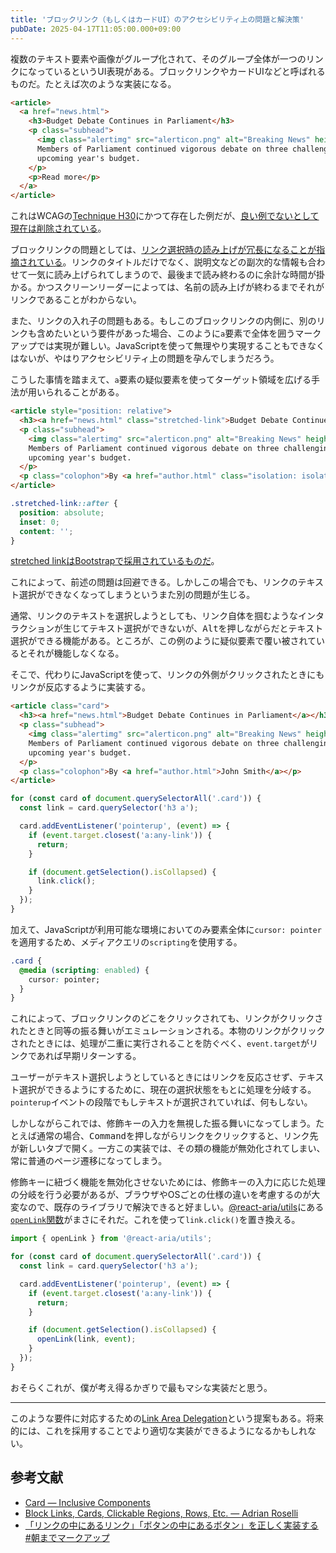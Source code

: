 ```yaml
---
title: 'ブロックリンク（もしくはカードUI）のアクセシビリティ上の問題と解決策'
pubDate: 2025-04-17T11:05:00.000+09:00
---
```



複数のテキスト要素や画像がグループ化されて、そのグループ全体が一つのリンクになっているというUI表現がある。ブロックリンクやカードUIなどと呼ばれるものだ。たとえば次のような実装になる。

```html
<article>
  <a href="news.html">
    <h3>Budget Debate Continues in Parliament</h3>
    <p class="subhead">
      <img class="alertimg" src="alerticon.png" alt="Breaking News" height="30" width="30" />
      Members of Parliament continued vigorous debate on three challenging issues surrounding the
      upcoming year's budget.
    </p>
    <p>Read more</p>
  </a>
</article>
```

これはWCAGの[Technique H30](https://www.w3.org/WAI/WCAG22/Techniques/html/H30 'H30: Providing link text that describes the purpose of a link for anchor elements | WAI | W3C')にかつて存在した例だが、[良い例でないとして現在は削除されている](https://github.com/w3c/wcag/pull/2481 'Address issue 2211, fix out of date content, delete one working example by fstrr · Pull Request #2481 · w3c/wcag')。

ブロックリンクの問題としては、[リンク選択時の読み上げが冗長になることが指摘されている](https://adrianroselli.com/2020/02/block-links-cards-clickable-regions-etc.html)。リンクのタイトルだけでなく、説明文などの副次的な情報も合わせて一気に読み上げられてしまうので、最後まで読み終わるのに余計な時間が掛かる。かつスクリーンリーダーによっては、名前の読み上げが終わるまでそれがリンクであることがわからない。

また、リンクの入れ子の問題もある。もしこのブロックリンクの内側に、別のリンクも含めたいという要件があった場合、このように`a`要素で全体を囲うマークアップでは実現が難しい。JavaScriptを使って無理やり実現することもできなくはないが、やはりアクセシビリティ上の問題を孕んでしまうだろう。

こうした事情を踏まえて、`a`要素の疑似要素を使ってターゲット領域を広げる手法が用いられることがある。

```html
<article style="position: relative">
  <h3><a href="news.html" class="stretched-link">Budget Debate Continues in Parliament</a></h3>
  <p class="subhead">
    <img class="alertimg" src="alerticon.png" alt="Breaking News" height="30" width="30" />
    Members of Parliament continued vigorous debate on three challenging issues surrounding the
    upcoming year's budget.
  </p>
  <p class="colophon">By <a href="author.html" class="isolation: isolate">John Smith</a></p>
</article>
```

```css
.stretched-link::after {
  position: absolute;
  inset: 0;
  content: '';
}
```

[stretched linkはBootstrapで採用されているものだ](https://getbootstrap.com/docs/5.3/helpers/stretched-link/)。

これによって、前述の問題は回避できる。しかしこの場合でも、リンクのテキスト選択ができなくなってしまうというまた別の問題が生じる。

通常、リンクのテキストを選択しようとしても、リンク自体を掴むようなインタラクションが生じてテキスト選択ができないが、<kbd>Alt</kbd>を押しながらだとテキスト選択ができる機能がある。ところが、この例のように疑似要素で覆い被されているとそれが機能しなくなる。

そこで、代わりにJavaScriptを使って、リンクの外側がクリックされたときにもリンクが反応するように実装する。

```html
<article class="card">
  <h3><a href="news.html">Budget Debate Continues in Parliament</a></h3>
  <p class="subhead">
    <img class="alertimg" src="alerticon.png" alt="Breaking News" height="30" width="30" />
    Members of Parliament continued vigorous debate on three challenging issues surrounding the
    upcoming year's budget.
  </p>
  <p class="colophon">By <a href="author.html">John Smith</a></p>
</article>
```

```js
for (const card of document.querySelectorAll('.card')) {
  const link = card.querySelector('h3 a');

  card.addEventListener('pointerup', (event) => {
    if (event.target.closest('a:any-link')) {
      return;
    }

    if (document.getSelection().isCollapsed) {
      link.click();
    }
  });
}
```

加えて、JavaScriptが利用可能な環境においてのみ要素全体に`cursor: pointer`を適用するため、メディアクエリの`scripting`を使用する。

```css
.card {
  @media (scripting: enabled) {
    cursor: pointer;
  }
}
```

これによって、ブロックリンクのどこをクリックされても、リンクがクリックされたときと同等の振る舞いがエミュレーションされる。本物のリンクがクリックされたときには、処理が二重に実行されることを防ぐべく、`event.target`がリンクであれば早期リターンする。

ユーザーがテキスト選択しようとしているときにはリンクを反応させず、テキスト選択ができるようにするために、現在の選択状態をもとに処理を分岐する。`pointerup`イベントの段階でもしテキストが選択されていれば、何もしない。

しかしながらこれでは、修飾キーの入力を無視した振る舞いになってしまう。たとえば通常の場合、<kbd>Command</kbd>を押しながらリンクをクリックすると、リンク先が新しいタブで開く。一方この実装では、その類の機能が無効化されてしまい、常に普通のページ遷移になってしまう。

修飾キーに紐づく機能を無効化させないためには、修飾キーの入力に応じた処理の分岐を行う必要があるが、ブラウザやOSごとの仕様の違いを考慮するのが大変なので、既存のライブラリで解決できると好ましい。[@react-aria/utils](https://www.npmjs.com/package/@react-aria/utils)にある[`openLink`関数](https://github.com/adobe/react-spectrum/blob/%40react-aria/utils%403.28.2/packages/%40react-aria/utils/src/openLink.tsx#L89-L114)がまさにそれだ。これを使って`link.click()`を置き換える。

```js
import { openLink } from '@react-aria/utils';

for (const card of document.querySelectorAll('.card')) {
  const link = card.querySelector('h3 a');

  card.addEventListener('pointerup', (event) => {
    if (event.target.closest('a:any-link')) {
      return;
    }

    if (document.getSelection().isCollapsed) {
      openLink(link, event);
    }
  });
}
```

<CodePen user="yuheiy" slug="raaBodB" height={350} />

おそらくこれが、僕が考え得るかぎりで最もマシな実装だと思う。

---

このような要件に対応するための[Link Area Delegation](https://open-ui.org/components/link-area-delegation-explainer/)という提案もある。将来的には、これを採用することでより適切な実装ができるようになるかもしれない。

## 参考文献

- [Card — Inclusive Components](https://inclusive-components.design/cards/)
- [Block Links, Cards, Clickable Regions, Rows, Etc. — Adrian Roselli](https://adrianroselli.com/2020/02/block-links-cards-clickable-regions-etc.html)
- [「リンクの中にあるリンク」「ボタンの中にあるボタン」を正しく実装する #朝までマークアップ](https://cssnite.doorkeeper.jp/events/163736)
